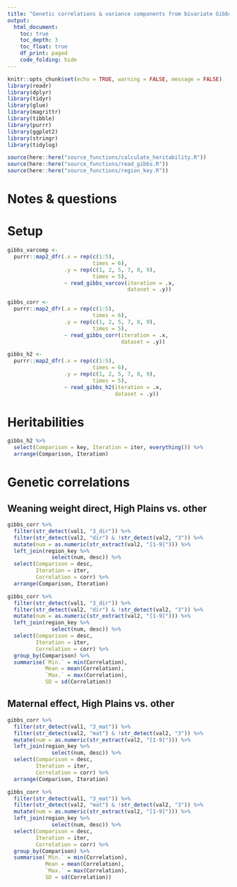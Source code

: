 ---
title: "Genetic correlations & variance components from bivariate Gibbs sampling models"
output:
  html_document:
    toc: true
    toc_depth: 3
    toc_float: true
    df_print: paged
    code_folding: hide
---

```{r, include=FALSE}
knitr::opts_chunk$set(echo = TRUE, warning = FALSE, message = FALSE)
library(readr)
library(dplyr)
library(tidyr)
library(glue)
library(magrittr)
library(tibble)
library(purrr)
library(ggplot2)
library(stringr)
library(tidylog)

source(here::here("source_functions/calculate_heritability.R"))
source(here::here("source_functions/read_gibbs.R"))
source(here::here("source_functions/region_key.R"))

```

# Notes & questions

# Setup 

```{r, warning=FALSE, message=FALSE}
gibbs_varcomp <-
  purrr::map2_dfr(.x = rep(c(1:5), 
                           times = 6),
                  .y = rep(c(1, 2, 5, 7, 8, 9),
                           times = 5),
                  ~ read_gibbs_varcov(iteration = .x,
                                      dataset = .y)) 
```

```{r, warning=FALSE, message=FALSE}
gibbs_corr <-
  purrr::map2_dfr(.x = rep(c(1:5), 
                           times = 6),
                  .y = rep(c(1, 2, 5, 7, 8, 9),
                           times = 5),
                  ~ read_gibbs_corr(iteration = .x,
                                    dataset = .y)) 
```

```{r, warning=FALSE, message=FALSE}
gibbs_h2 <-
  purrr::map2_dfr(.x = rep(c(1:5), 
                           times = 6),
                  .y = rep(c(1, 2, 5, 7, 8, 9),
                           times = 5),
                  ~ read_gibbs_h2(iteration = .x,
                                  dataset = .y)) 
```

# Heritabilities

```{r}
gibbs_h2 %>% 
  select(Comparison = key, Iteration = iter, everything()) %>% 
  arrange(Comparison, Iteration)
```

# Genetic correlations

## Weaning weight direct, High Plains vs. other

```{r}
gibbs_corr %>% 
  filter(str_detect(val1, "3_dir")) %>% 
  filter(str_detect(val2, "dir") & !str_detect(val2, "3")) %>% 
  mutate(num = as.numeric(str_extract(val2, "[1-9]"))) %>% 
  left_join(region_key %>% 
              select(num, desc)) %>% 
  select(Comparison = desc,
         Iteration = iter,
         Correlation = corr) %>% 
  arrange(Comparison, Iteration)
```

```{r}
gibbs_corr %>% 
  filter(str_detect(val1, "3_dir")) %>% 
  filter(str_detect(val2, "dir") & !str_detect(val2, "3")) %>% 
  mutate(num = as.numeric(str_extract(val2, "[1-9]"))) %>% 
  left_join(region_key %>% 
              select(num, desc)) %>% 
  select(Comparison = desc,
         Iteration = iter,
         Correlation = corr) %>% 
  group_by(Comparison) %>% 
  summarise(`Min.` = min(Correlation),
            Mean = mean(Correlation),
            `Max.` = max(Correlation),
            SD = sd(Correlation))
```

## Maternal effect, High Plains vs. other

```{r}
gibbs_corr %>% 
  filter(str_detect(val1, "3_mat")) %>% 
  filter(str_detect(val2, "mat") & !str_detect(val2, "3")) %>% 
  mutate(num = as.numeric(str_extract(val2, "[1-9]"))) %>% 
  left_join(region_key %>% 
              select(num, desc)) %>% 
  select(Comparison = desc,
         Iteration = iter,
         Correlation = corr) %>% 
  arrange(Comparison, Iteration)
```

```{r}
gibbs_corr %>% 
  filter(str_detect(val1, "3_mat")) %>% 
  filter(str_detect(val2, "mat") & !str_detect(val2, "3")) %>% 
  mutate(num = as.numeric(str_extract(val2, "[1-9]"))) %>% 
  left_join(region_key %>% 
              select(num, desc)) %>% 
  select(Comparison = desc,
         Iteration = iter,
         Correlation = corr) %>% 
  group_by(Comparison) %>% 
  summarise(`Min.` = min(Correlation),
            Mean = mean(Correlation),
            `Max.` = max(Correlation),
            SD = sd(Correlation))
```
